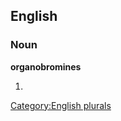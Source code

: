 ==English==

===Noun===
'''organobromines'''

# {{plural of|[[organobromine]]}}

[[Category:English plurals]]